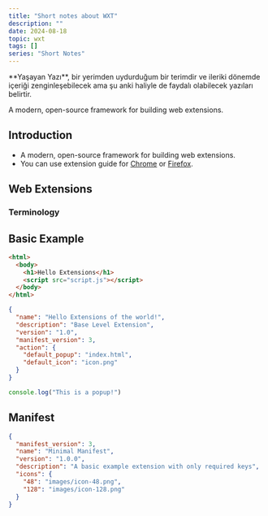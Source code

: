 ```yaml
---
title: "Short notes about WXT"
description: ""
date: 2024-08-18
topic: wxt
tags: []
series: "Short Notes"
---
```


<Note type="info">
  **Yaşayan Yazı**, bir yerimden uydurduğum bir terimdir ve ileriki dönemde içeriği zenginleşebilecek ama şu anki
  haliyle de faydalı olabilecek yazıları belirtir.
</Note>

A modern, open-source framework for building web extensions.

## Introduction

- A modern, open-source framework for building web extensions.
- You can use extension guide for [Chrome](https://developer.chrome.com/docs/extensions) or [Firefox](https://developer.mozilla.org/en-US/docs/Mozilla/Add-ons/WebExtensions).

## Web Extensions

### Terminology

<Table
  columns={["Term", "Description"]}
  data={[
    ["Manifest", "Records important metadata, defines resources, declares permissions, and identifies which files to run in the background and on the page."],
    ["Background Script", "The part of extension that runs continuously in the background. Event listeners, long-running tasks, and network operations are performed here."],
    ["Content Script", "JS injected into the DOM of the web page. It can read and modify the page content, but has limited API access."],
    ["Extension Service Worker", "An event-driven background script that runs only when triggered by specific events and then shuts down, improving browser performance and security compared to persistent background pages."]
  ]}
/>

## Basic Example

```html title=index.html
<html>
  <body>
    <h1>Hello Extensions</h1>
    <script src="script.js"></script>
  </body>
</html>
```

```json title=manifest.json
{
  "name": "Hello Extensions of the world!",
  "description": "Base Level Extension",
  "version": "1.0",
  "manifest_version": 3,
  "action": {
    "default_popup": "index.html",
    "default_icon": "icon.png"
  }
}
```

```js title=script.js
console.log("This is a popup!")
```

## Manifest

```json
{
  "manifest_version": 3,
  "name": "Minimal Manifest",
  "version": "1.0.0",
  "description": "A basic example extension with only required keys",
  "icons": {
    "48": "images/icon-48.png",
    "128": "images/icon-128.png"
  }
}
```

<Table
  columns={["Key", "Description", "Example"]}
  data={[
    ["manifest_version", "Version of the manifest file format that your extension uses.", "3"],
    ["name", "A string that identifies the extension in store."],
    ["version", "A string that identifies the extension's version number."],
    ["description", "A string that describes the extension."],
    ["icons", "One or more icons that represent your extension.", '{ "16": "icon16.png", "128": "icon128.png" }'],
  ]}
/>

<Table
  columns={["Key", "Description"]}
  data={[
    ["action", "Defines the appearance and behavior of the extension's icon in the Google Toolbar."],
    ["background", ""],
    ["chrome_settings_overrides", ""],
    ["chrome_url_overrides", ""],
    ["commands", ""],
    ["content_scripts", ""],
    ["content_security_policy", ""],
    ["cross_origin_embedder_policy", ""],
    ["cross_origin_opener_policy", ""],
    ["declarative_net_request", ""],
    ["default_locale", ""],
    ["devtools_page", ""],
    ["export", ""],
    ["externally_connectable", ""],
    ["file_browser_handlers", ""],
    ["file_handlers", ""],
    ["file_system_provider_capabilities", ""],
    ["homepage_url", ""],
    ["host_permissions", ""],
    ["import", ""],
    ["incognito", ""],
    ["input_components", ""],
    ["key", ""],
    ["minimum_chrome_version", ""],
    ["oauth2", ""],
    ["omnibox", ""],
    ["optional_host_permissions", ""],
    ["optional_permissions", ""],
    ["options_page", ""],
    ["options_ui", ""],
    ["permissions", ""],
    ["requirements", ""],
    ["sandbox", ""],
    ["short_name", ""],
    ["side_panel", ""],
    ["storage", ""],
    ["tts_engine", ""],
    ["update_url", ""],
    ["version_name", ""],
    ["web_accessible_resources", ""],
  ]}
/>